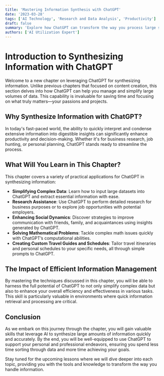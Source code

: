 ```yaml
---
title: 'Mastering Information Synthesis with ChatGPT'
date: '2023-03-28'
tags: ['AI Technology', 'Research and Data Analysis', 'Productivity']
draft: false
summary: 'Explore how ChatGPT can transform the way you process large sets of data, simplifying complex information to enhance productivity and decision-making.'
authors: ['AI Utilization Expert']
---
```


# Introduction to Synthesizing Information with ChatGPT

Welcome to a new chapter on leveraging ChatGPT for synthesizing information. Unlike previous chapters that focused on content creation, this section delves into how ChatGPT can help you manage and simplify large volumes of data. This capability is invaluable for saving time and focusing on what truly matters—your passions and projects.

## Why Synthesize Information with ChatGPT?

In today's fast-paced world, the ability to quickly interpret and condense extensive information into digestible insights can significantly enhance productivity and decision-making. Whether it's for business research, job hunting, or personal planning, ChatGPT stands ready to streamline the process.

## What Will You Learn in This Chapter?

This chapter covers a variety of practical applications for ChatGPT in synthesizing information:

- **Simplifying Complex Data**: Learn how to input large datasets into ChatGPT and extract essential information with ease.
- **Research Assistance**: Use ChatGPT to perform detailed research for business purposes or to explore job opportunities with potential employers.
- **Enhancing Social Dynamics**: Discover strategies to improve communication with friends, family, and acquaintances using insights generated by ChatGPT.
- **Solving Mathematical Problems**: Tackle complex math issues quickly with ChatGPT’s computational abilities.
- **Creating Custom Travel Guides and Schedules**: Tailor travel itineraries and personal schedules to your specific needs, all through simple prompts to ChatGPT.

## The Impact of Efficient Information Management

By mastering the techniques discussed in this chapter, you will be able to harness the full potential of ChatGPT to not only simplify complex data but also to enhance your overall efficiency and effectiveness in various tasks. This skill is particularly valuable in environments where quick information retrieval and processing are critical.

## Conclusion

As we embark on this journey through the chapter, you will gain valuable skills that leverage AI to synthesize large amounts of information quickly and accurately. By the end, you will be well-equipped to use ChatGPT to support your personal and professional endeavors, ensuring you spend less time sorting through data and more time achieving your goals.

Stay tuned for the upcoming lessons where we will dive deeper into each topic, providing you with the tools and knowledge to transform the way you handle information.

